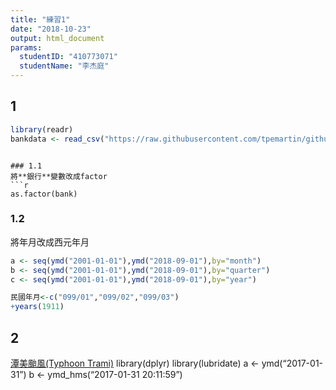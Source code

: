 ```yaml
---
title: "練習1"
date: "2018-10-23"
output: html_document
params:
  studentID: "410773071"
  studentName: "李杰庭"
---
```



## 1
```r
library(readr)
bankdata <- read_csv("https://raw.githubusercontent.com/tpemartin/github-data/master/bankdata.csv")
```


```

### 1.1
將**銀行**變數改成factor
```r
as.factor(bank)
```

### 1.2
將年月改成西元年月
```r
a <- seq(ymd("2001-01-01"),ymd("2018-09-01"),by="month")
b <- seq(ymd("2001-01-01"),ymd("2018-09-01"),by="quarter")
c <- seq(ymd("2001-01-01"),ymd("2018-09-01"),by="year")

民國年月<-c("099/01","099/02","099/03")
+years(1911)
```

## 2
[潭美颱風(Typhoon Trami)](https://google.org/crisismap/google.com/2018-trami)
library(dplyr)
library(lubridate)
a <- ymd("2017-01-31") 
b <- ymd_hms("2017-01-31 20:11:59")

```r
```



